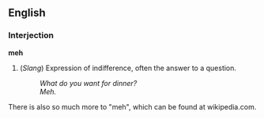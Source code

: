 ==English==

===Interjection===
'''meh'''
#(''Slang'')  Expression of indifference, often the answer to a question.
#: ''What do you want for dinner?''
#: ''Meh.''

There is also so much more to "meh", which can be found at wikipedia.com.